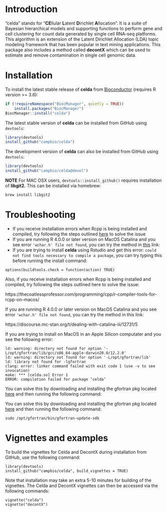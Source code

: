 
# Introduction

"celda" stands for "**CE**llular **L**atent **D**irichlet **A**llocation". It is a suite of Bayesian hierarchical models and supporting functions to perform gene and cell clustering for count data generated by single cell RNA-seq platforms. This algorithm is an extension of the Latent Dirichlet Allocation (LDA) topic modeling framework that has been popular in text mining applications. This package also includes a method called **decontX** which can be used to estimate and remove contamination in single cell genomic data. 

# Installation 

To install the latest stable release of **celda** from [Bioconductor](http://bioconductor.org/packages/celda/) (requires R version >= 3.6):

```r
if (!requireNamespace("BiocManager", quietly = TRUE))
    install.packages("BiocManager")
BiocManager::install("celda")
```

The latest stable version  of **celda** can be installed from GitHub using `devtools`:

```r
library(devtools)
install_github("campbio/celda")
```

The development version of **celda** can also be installed from GitHub using `devtools`:
```r
library(devtools)
install_github("campbio/celda@devel")
```

**NOTE** For MAC OSX users, `devtools::install_github()` requires installation of **libgit2.** This can be installed via homebrew:
```
brew install libgit2
```

# Troubleshooting

* If you receive installation errors when Rcpp is being installed and compiled, try following the steps outlined [here](https://thecoatlessprofessor.com/programming/cpp/r-compiler-tools-for-rcpp-on-macos/) to solve the issue
* If you are running R 4.0.0 or later version on MacOS Catalina and you see error `'wchar.h' file not found`, you can try the method in [this](https://discourse.mc-stan.org/t/dealing-with-catalina-iii/12731/5) link:
* If you are trying to install **celda** using Rstudio and get this error: `could not find tools necessary to compile a package`, you can try typing this before running the install command:

```
options(buildtools.check = function(action) TRUE)
```

Also, if you receive installation errors when Rcpp is being installed and compiled, try following the steps outlined here to solve the issue:

https://thecoatlessprofessor.com/programming/cpp/r-compiler-tools-for-rcpp-on-macos/

If you are running R 4.0.0 or later version on MacOS Catalina and you see error `'wchar.h' file not found`, you can try the method in this link:

https://discourse.mc-stan.org/t/dealing-with-catalina-iii/12731/5

If you are trying to install on MacOS in an Apple Silicon computater and you see the following error:

```
ld: warning: directory not found for option '-L/opt/gfortran/lib/gcc/x86_64-apple-darwin20.0/12.2.0'
ld: warning: directory not found for option '-L/opt/gfortran/lib'
ld: library not found for -lgfortran
clang: error: linker command failed with exit code 1 (use -v to see invocation)
make: *** [celda.so] Error 1
ERROR: compilation failed for package ‘celda’
```

You can solve this by downloading and installing the gfortran pkg located [here](https://mac.r-project.org/tools/gfortran-12.2-universal.pkg) and then running the following command:

You can solve this by downloading and installing the gfortran pkg located [here](https://mac.r-project.org/tools/gfortran-12.2-universal.pkg) and then running the following command:

```
sudo /opt/gfortran/bin/gfortran-update-sdk
```

# Vignettes and examples

To build the vignettes for Celda and DecontX during installation from GitHub, use the following command:

```
library(devtools)
install_github("campbio/celda", build_vignettes = TRUE)
```

Note that installation may take an extra 5-10 minutes for building of the vignettes. The Celda and DecontX vignettes can then be accessed via the following commands:
```
vignette("celda")
vignette("decontX")
```


